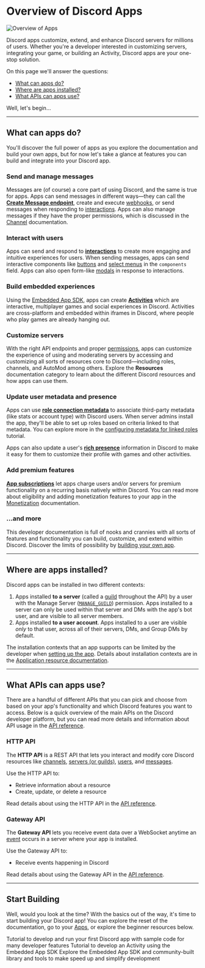 
# Overview of Discord Apps

![Overview of Apps](/images/overview-of-apps-banner.png)

Discord apps customize, extend, and enhance Discord servers for millions of users. Whether you're a developer interested in customizing servers, integrating your game, or building an Activity, Discord apps are your one-stop solution.

On this page we'll answer the questions:

- [What can apps do?](/docs/quick-start/overview-of-apps#what-can-apps-do)
- [Where are apps installed?](/docs/quick-start/overview-of-apps#where-are-apps-installed)
- [What APIs can apps use?](/docs/quick-start/overview-of-apps#what-apis-can-apps-use)

Well, let's begin...

---

## What can apps do?

You'll discover the full power of apps as you explore the documentation and build your own apps, but for now let's take a glance at features you can build and integrate into your Discord app.

### Send and manage messages

Messages are (of course) a core part of using Discord, and the same is true for apps. Apps can send messages in different ways—they can call the **[Create Message endpoint](/docs/resources/channel#create-message)**, create and execute [webhooks](/docs/resources/webhook), or send messages when responding to [interactions](/docs/interactions/overview). Apps can also manage messages if they have the proper permissions, which is discussed in the [Channel](/docs/resources/channel) documentation.

### Interact with users

Apps can send and respond to **[interactions](/docs/interactions/overview)** to create more engaging and intuitive experiences for users. When sending messages, apps can send interactive components like [buttons](/docs/interactions/message-components#buttons) and [select menus](/docs/interactions/message-components#select-menus) in the `components` field. Apps can also open form-like [modals](/docs/interactions/receiving-and-responding#modal) in response to interactions.

### Build embedded experiences

Using the [Embedded App SDK](/docs/developer-tools/embedded-app-sdk), apps can create **[Activities](/docs/activities/overview)** which are interactive, multiplayer games and social experiences in Discord. Activities are cross-platform and embedded within iframes in Discord, where people who play games are already hanging out.

### Customize servers

With the right API endpoints and proper [permissions](/docs/topics/permissions), apps can customize the experience of using and moderating servers by accessing and customizing all sorts of resources core to Discord—including roles, channels, and AutoMod among others. Explore the **Resources** documentation category to learn about the different Discord resources and how apps can use them.

### Update user metadata and presence

Apps can use **[role connection metadata](/docs/resources/application-role-connection-metadata)** to associate third-party metadata (like stats or account type) with Discord users. When server admins install the app, they'll be able to set up roles based on criteria linked to that metadata. You can explore more in the [configuring metadata for linked roles](/docs/tutorials/configuring-app-metadata-for-linked-roles) tutorial.

Apps can also update a user's **[rich presence](/docs/rich-presence/how-to)** information in Discord to make it easy for them to customize their profile with games and other activities.

### Add premium features

**[App subscriptions](/docs/monetization/app-subscriptions)** let apps charge users and/or servers for premium functionality on a recurring basis natively within Discord. You can read more about eligibility and adding monetization features to your app in the [Monetization](/docs/monetization/overview) documentation.

### ...and more

This developer documentation is full of nooks and crannies with all sorts of features and functionality you can build, customize, and extend within Discord. Discover the limits of possibility by [building your own app](https://discord.com/developers/applications).

--- 

## Where are apps installed?

Discord apps can be installed in two different contexts:

1. Apps installed **to a server** (called a [guild](/docs/resources/guild) throughout the API) by a user with the Manage Server ([`MANAGE_GUILD`](/docs/topics/permissions#bitwise-permission-flags)) permission. Apps installed to a server can only be used within that server and DMs with the app's bot user, and are visible to all server members.
2. Apps installed **to a user account**. Apps installed to a user are visible *only* to that user, across all of their servers, DMs, and Group DMs by default.

The installation contexts that an app supports can be limited by the developer when [setting up the app](/docs/resources/application#setting-supported-installation-contexts). Details about installation contexts are in the [Application resource documentation](/docs/resources/application#installation-context).

---

## What APIs can apps use?

There are a handful of different APIs that you can pick and choose from based on your app's functionality and which Discord features you want to access. Below is a quick overview of the main APIs on the Discord developer platform, but you can read more details and information about API usage in the [API reference](/docs/reference/).

### HTTP API

The **HTTP API** is a REST API that lets you interact and modify core Discord resources like [channels](/docs/resources/channel), [servers (or guilds)](/docs/resources/guild), [users](/docs/resources/user), and [messages](/docs/resources/channel#message-object). 

Use the HTTP API to:
- Retrieve information about a resource
- Create, update, or delete a resource

Read details about using the HTTP API in the [API reference](/docs/reference#http-api).

### Gateway API

The **Gateway API** lets you receive event data over a WebSocket anytime an [event](/docs/topics/gateway-events) occurs in a server where your app is installed.

Use the Gateway API to:
- Receive events happening in Discord

Read details about using the Gateway API in the [API reference](/docs/reference#gateway-websocket-api).

---

## Start Building

Well, would you look at the time? With the basics out of the way, it's time to start building your Discord app! You can explore the reset of the documentation, go to your [Apps](https://discord.com/developers/applications), or explore the beginner resources below.

<Container>
  <Card title="Developing your First Discord App" link="/docs/quick-start/getting-started">
    Tutorial to develop and run your first Discord app with sample code for many developer features
  </Card>
  <Card title="Building an Activity on Discord" link="/docs/activities/Building_an_Activity">
    Tutorial to develop an Activity using the Embedded App SDK
  </Card>
  <Card title="Explore developer tools" link="/docs/topics/community-resources">
    Explore the Embedded App SDK and community-built library and tools to make speed up and simplify development
  </Card>
</Container>




